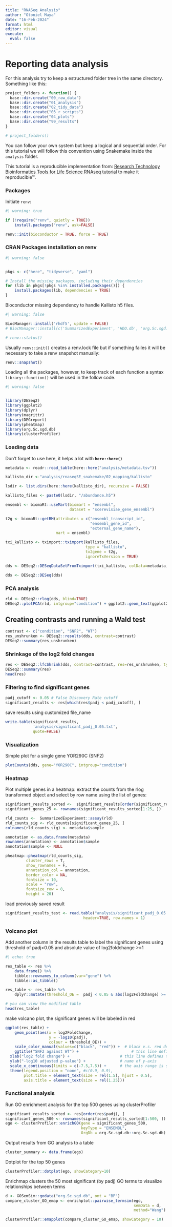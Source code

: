```yaml
---
title: "RNASeq Analysis"
author: "Otoniel Maya"
date: "16-Feb-2024"
format: html
editor: visual
execute: 
  eval: false
---
```


# Reporting data analysis

For this analysis try to keep a estructured folder tree in the same directory. Something like this:

```r
project_folders <- function() {
  base::dir.create("00_raw_data")
  base::dir.create("01_analysis")
  base::dir.create("02_tidy_data")
  base::dir.create("03_r_scripts")
  base::dir.create("04_plots")
  base::dir.create("99_results")
}

# project_folders()
```

You can follow your own system but keep a logical and sequential order. For this tutorial we will follow this convention using Snakemake inside the `analysis` folder.

This tutorial is a reproducible implementation from: [Research Technology Bioinformatics Tools for Life Science RNAseq tutorial](https://tuftsdatalab.github.io/Research_Technology_Bioinformatics/tutorials/IntroToRNAseq/lessons/05_Differential_Expression.html) to make it reproducible™.

### Packages

Initiate `renv`:

```r
#| warning: true

if (!require("renv", quietly = TRUE))
    install.packages("renv", ask=FALSE)

renv::init(bioconductor = TRUE, force = TRUE)
```

### CRAN Packages installation on renv

```r
#| warning: false


pkgs <- c("here", "tidyverse", "yaml")

# Install the missing packages, including their dependencies
for (lib in pkgs[!pkgs %in% installed.packages()]) {
    install.packages(lib, dependencies = TRUE)
}
```

Bioconductor missing dependency to handle Kallisto h5 files.

```r
#| warning: false

BiocManager::install('rhdf5', update = FALSE)
# BiocManager::install(c('SummarizedExperiment', 'HDO.db', 'org.Sc.sgd.db', 'DESeq2', 'apeglm', 'tximport', 'rhdf5', 'biomaRt'), update = FALSE)

# renv::status()
```

Usually `renv::init()` creates a renv.lock file but if something failes it will be necessary to take a renv snapshot manually:

```r
renv::snapshot()
```

Loading all the packages, however, to keep track of each function a syntax `library::function()` will be used in the follow code.

```r
#| warning: false


library(DESeq2)
library(ggplot2)
library(dplyr)
library(magrittr)
library(DEGreport)
library(pheatmap)
library(org.Sc.sgd.db)
library(clusterProfiler)
```

### Loading data

Don't forget to use here, it helps a lot with **`here::here()`**

```r
metadata <- readr::read_table(here::here("analysis/metadata.tsv"))

kallisto_dir <-"analysis/rnaseqSE_snakemake/02_mapping/kallisto"

lsdir <- list.dirs(here::here(kallisto_dir), recursive = FALSE)

kallisto_files <- paste0(lsdir, "/abundance.h5")
```

```r
ensembl <- biomaRt::useMart(biomart = "ensembl", 
                            dataset = "scerevisiae_gene_ensembl")

t2g <- biomaRt::getBM(attributes = c("ensembl_transcript_id",
                                     "ensembl_gene_id",
                                     "external_gene_name"), 
                      mart = ensembl)

txi_kallisto <- tximport::tximport(kallisto_files, 
                                   type = "kallisto", 
                                   tx2gene = t2g, 
                                   ignoreTxVersion = TRUE) 
```

```r
dds <- DESeq2::DESeqDataSetFromTximport(txi_kallisto, colData=metadata, design = ~ condition)

dds <- DESeq2::DESeq(dds)
```

### PCA analysis

```r
rld <- DESeq2::rlog(dds, blind=TRUE)
DESeq2::plotPCA(rld, intgroup="condition") + ggplot2::geom_text(ggplot2::aes(label=name))
```

## Creating contrasts and running a Wald test

```r
contrast <- c("condition", "SNF2", "WT")
res_unshrunken <- DESeq2::results(dds, contrast=contrast)
DESeq2::summary(res_unshrunken)
```

### Shrinkage of the log2 fold changes

```r
res <- DESeq2::lfcShrink(dds, contrast=contrast, res=res_unshrunken, type="normal")
DESeq2::summary(res)
head(res)
```

### Filtering to find significant genes

```r
padj_cutoff <- 0.05 # False Discovery Rate cutoff
significant_results <- res[which(res$padj < padj_cutoff), ]
```

save results using customized file_name

```r
write.table(significant_results, 
            'analysis/significant_padj_0.05.txt',
            quote=FALSE)
```

### Visualization

Simple plot for a single gene YOR290C (SNF2)

```r
plotCounts(dds, gene="YOR290C", intgroup="condition")
```

### Heatmap

Plot multiple genes in a heatmap: extract the counts from the rlog transformed object and select by row name using the list of genes:

```r
significant_results_sorted <-  significant_results[order(significant_results$padj), ]
significant_genes_25 <- rownames(significant_results_sorted[1:25, ])

rld_counts <-  SummarizedExperiment::assay(rld)
rld_counts_sig <- rld_counts[significant_genes_25, ]
colnames(rld_counts_sig) <- metadata$sample

annotation <- as.data.frame(metadata)
rownames(annotation) <- annotation$sample
annotation$sample <- NULL

pheatmap::pheatmap(rld_counts_sig,
         cluster_rows = T,
         show_rownames = F,
         annotation_col = annotation,
         border_color = NA,
         fontsize = 10,
         scale = "row",
         fontsize_row = 8,
         height = 20)
```

load previously saved result

```r
significant_results_test <- read.table("analysis/significant_padj_0.05.txt", 
                                  header=TRUE, row.names = 1)
```

### Volcano plot

Add another column in the results table to label the significant genes using threshold of padj\<0.05 and absolute value of log2foldchange \>=1

```r
#| echo: true

res_table <- res %>%
    data.frame() %>%
    tibble::rownames_to_column(var="gene") %>%
    tibble::as_tibble()

res_table <- res_table %>%
    dplyr::mutate(threshold_OE =  padj < 0.05 & abs(log2FoldChange) >= 1)

# you can view the modified table
head(res_table)
```

make volcano plot, the significant genes will be labeled in red

```r
ggplot(res_table) +
    geom_point(aes(x = log2FoldChange, 
                   y = -log10(padj), 
                   colour = threshold_OE)) +
    scale_color_manual(values=c("black", "red")) +  # black v.s. red dots
    ggtitle("SNF2 against WT") +                       # this line defines the title of the plot
  xlab("log2 fold change") +                      # this line defines the name of the x-axis
  ylab("-log10 adjusted p-value") +               # name of y-axis
  scale_x_continuous(limits = c(-7.5,7.5)) +      # the axis range is set to be from -7.5 to 7.5
  theme(legend.position = "none", #c(0.9, 0.9),
        plot.title = element_text(size = rel(1.5), hjust = 0.5),
        axis.title = element_text(size = rel(1.25)))  
```

### Functional analysis

Run GO enrichment analysis for the top 500 genes using clusterProfiler

```r
significant_results_sorted <- res[order(res$padj), ]
significant_genes_500 <- rownames(significant_results_sorted[1:500, ])
ego <- clusterProfiler::enrichGO(gene = significant_genes_500,
                                 keyType = "ENSEMBL",
                                 OrgDb = org.Sc.sgd.db::org.Sc.sgd.db)
```

Output results from GO analysis to a table

```r
cluster_summary <- data.frame(ego)
```

Dotplot for the top 50 genes

```r
clusterProfiler::dotplot(ego, showCategory=10)
```

Enrichmap clusters the 50 most significant (by padj) GO terms to visualize relationships between terms

```r
d <- GOSemSim::godata("org.Sc.sgd.db", ont = "BP")    
compare_cluster_GO_emap <- enrichplot::pairwise_termsim(ego,
                                                        semData = d,
                                                        method="Wang")

clusterProfiler::emapplot(compare_cluster_GO_emap, showCategory = 10)
```
